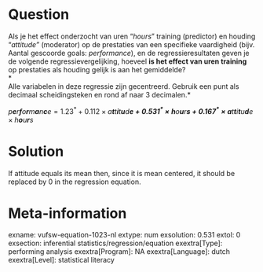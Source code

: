 Question
========
Als je het effect onderzocht van uren "*hours*" training (predictor) en
houding "*attitude"* (moderator) op de prestaties van een specifieke
vaardigheid (bijv. Aantal gescoorde goals: *performance*), en de
regressieresultaten geven je de volgende regressievergelijking,
hoeveel **is het effect van uren training** op prestaties als houding
gelijk is aan het gemiddelde?  
*  
Alle variabelen in deze regressie zijn gecentreerd. Gebruik een punt als
decimaal scheidingsteken en rond af naar 3 decimalen.*  
  
*p**e**r**f**o**r**m**a**n**c**e* = 1.23<sup>\*</sup> + 0.112 × *a**t**t**i**t**u**d**e* + 0.531<sup>\*</sup> × *h**o**u**r**s* + 0.167<sup>\*</sup> × *a**t**t**i**t**u**d**e* × *h**o**u**r**s*


Solution
========





If attitude equals its mean then, since it is mean centered, it should
be replaced by 0 in the regression equation.



Meta-information
================
exname: vufsw-equation-1023-nl
extype: num
exsolution: 0.531
extol: 0
exsection: inferential statistics/regression/equation
exextra[Type]: performing analysis
exextra[Program]: NA
exextra[Language]: dutch
exextra[Level]: statistical literacy

